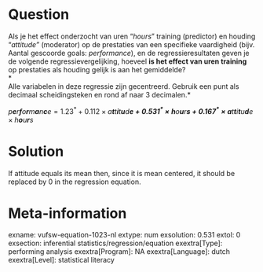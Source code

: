 Question
========
Als je het effect onderzocht van uren "*hours*" training (predictor) en
houding "*attitude"* (moderator) op de prestaties van een specifieke
vaardigheid (bijv. Aantal gescoorde goals: *performance*), en de
regressieresultaten geven je de volgende regressievergelijking,
hoeveel **is het effect van uren training** op prestaties als houding
gelijk is aan het gemiddelde?  
*  
Alle variabelen in deze regressie zijn gecentreerd. Gebruik een punt als
decimaal scheidingsteken en rond af naar 3 decimalen.*  
  
*p**e**r**f**o**r**m**a**n**c**e* = 1.23<sup>\*</sup> + 0.112 × *a**t**t**i**t**u**d**e* + 0.531<sup>\*</sup> × *h**o**u**r**s* + 0.167<sup>\*</sup> × *a**t**t**i**t**u**d**e* × *h**o**u**r**s*


Solution
========





If attitude equals its mean then, since it is mean centered, it should
be replaced by 0 in the regression equation.



Meta-information
================
exname: vufsw-equation-1023-nl
extype: num
exsolution: 0.531
extol: 0
exsection: inferential statistics/regression/equation
exextra[Type]: performing analysis
exextra[Program]: NA
exextra[Language]: dutch
exextra[Level]: statistical literacy

